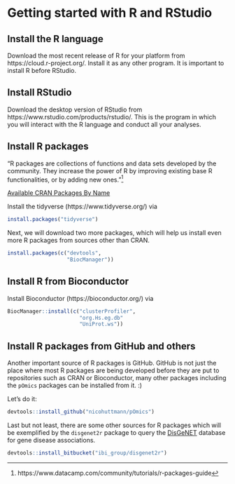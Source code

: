 # Getting started with R and RStudio


## Install the R language

Download the most recent release of R for your platform from https://cloud.r-project.org/. Install it as any other program. It is important to install R before RStudio.


## Install RStudio

Download the desktop version of RStudio from https://www.rstudio.com/products/rstudio/. This is the program in which you will interact with the R language and conduct all your analyses.



## Install R packages

"R packages are collections of functions and data sets developed by the community. They increase the power of R by improving existing base R functionalities, or by adding new ones."^[https://www.datacamp.com/community/tutorials/r-packages-guide] 


[Available CRAN Packages By Name](https://cran.r-project.org/web/packages/available_packages_by_name.html)



Install the tidyverse (https://www.tidyverse.org/) via
```r
install.packages("tidyverse")
```

Next, we will download two more packages, which will help us install even more R packages from sources other than CRAN.
```r
install.packages(c("devtools", 
                   "BiocManager"))
```



## Install R from Bioconductor


Install Bioconductor (https://bioconductor.org/) via 
```r
BiocManager::install(c("clusterProfiler",
                       "org.Hs.eg.db"
                       "UniProt.ws"))
```







## Install R packages from GitHub and others

Another important source of R packages is GitHub. GitHub is not just the place where most R packages are being developed before they are put to repositories such as CRAN or Bioconductor, many other packages including the `pOmics` packages can be installed from it. :)

Let's do it:
```r
devtools::install_github("nicohuttmann/pOmics")
```




Last but not least, there are some other sources for R packages which will be exemplified by the `disgenet2r` package to query the [DisGeNET](https://www.disgenet.org/) database for gene disease associations.
```r
devtools::install_bitbucket("ibi_group/disgenet2r")
```


